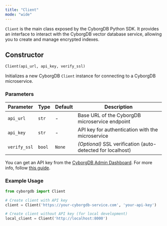 ```yaml
---
title: "Client"
mode: "wide"
---
```


`Client` is the main class exposed by the CyborgDB Python SDK. It provides an interface to interact with the CyborgDB vector database service, allowing you to create and manage encrypted indexes.

## Constructor

```python
Client(api_url, api_key, verify_ssl)
```

Initializes a new CyborgDB `Client` instance for connecting to a CyborgDB microservice.

### Parameters
| Parameter | Type | Default | Description |
|-----------|------|---------|-------------|
| `api_url` | `str` | - | Base URL of the CyborgDB microservice endpoint |
| `api_key` | `str` | - | API key for authentication with the microservice |
| `verify_ssl` | `bool` | `None` | _(Optional)_ SSL verification (auto-detected for localhost) |

You can get an API key from the [CyborgDB Admin Dashboard](https://cyborgdb.co). For more info, follow [this guide](../../../intro/get-api-key).

### Example Usage

```python
from cyborgdb import Client

# Create client with API key
client = Client('https://your-cyborgdb-service.com', 'your-api-key')

# Create client without API key (for local development)
local_client = Client('http://localhost:8000')
```